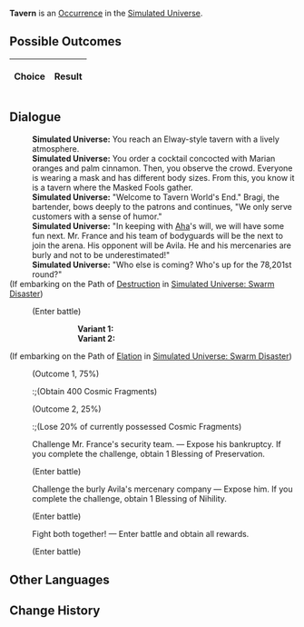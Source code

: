 {{Simulated Universe Event Infobox
|title         = Tavern
|image         = Random Event Battle.png
|type          =
|domains_su    = Occurrence
|domains_ext   = Occurrence
|domains_swarm = 
|domains_gng   = 
|requirements  =
|prev          = 
|next          = 
|indexRewards  =
|characters    = Aha
}}
'''Tavern''' is an [[Simulated Universe/Occurrence|Occurrence]] in the [[Simulated Universe]].

==Possible Outcomes==
{| class="article-table"
!Choice
!Result

|}

<!--
==Gameplay Notes==

-->
==Dialogue==
{{Dialogue Start}}
:'''Simulated Universe:''' You reach an Elway-style tavern with a lively atmosphere.
:'''Simulated Universe:''' You order a cocktail concocted with Marian oranges and palm cinnamon. Then, you observe the crowd. Everyone is wearing a mask and has different body sizes. From this, you know it is a tavern where the Masked Fools gather.
:'''Simulated Universe:''' "Welcome to Tavern World's End." Bragi, the bartender, bows deeply to the patrons and continues, "We only serve customers with a sense of humor."
:'''Simulated Universe:''' "In keeping with [[Aha]]'s will, we will have some fun next. Mr. France and his team of bodyguards will be the next to join the arena. His opponent will be Avila. He and his mercenaries are burly and not to be underestimated!"
:'''Simulated Universe:''' "Who else is coming? Who's up for the 78,201st round?"
;(If embarking on the Path of [[Simulated Universe/Paths#Destruction|Destruction]] in [[Simulated Universe: Swarm Disaster]])
:{{SU Special Dialogue|Destruction|And you long for stronger guys to show up...|Fight against stronger enemies! If you complete the challenge, obtain a 3-star Blessing of Destruction.}}
:;(Enter battle)
:::'''Variant 1:''' {{Enemy List|Everwinter Shadewalker*2/;Guardian Shadow (Bug)*1/-25% Max HP}}
:::'''Variant 2:''' {{Enemy List|Imaginary Weaver*2/;Decaying Shadow (Bug)*1/-25% Max HP}}
;(If embarking on the Path of [[Simulated Universe/Paths#Elation|Elation]] in [[Simulated Universe: Swarm Disaster]])
:{{SU Special Dialogue|Elation|Bet on the *name* of a competition winner!|Chance to obtain 400 Cosmic Fragments. There's also a chance to lose 20% of Cosmic Fragments.}}
:;(Outcome 1, 75%)
::;(Obtain 400 Cosmic Fragments)
:;(Outcome 2, 25%)
::;(Lose 20% of currently possessed Cosmic Fragments)
:{{DIcon|Star}} Challenge Mr. France's security team. &mdash; Expose his bankruptcy. If you complete the challenge, obtain 1 Blessing of Preservation.
:;(Enter battle)
::{{Enemy List|Everwinter Shadewalker*2/;Guardian Shadow*1/-25% Max HP}}
:{{DIcon|Star}} Challenge the burly Avila's mercenary company &mdash; Expose him. If you complete the challenge, obtain 1 Blessing of Nihility.
:;(Enter battle)
::{{Enemy List|Imaginary Weaver*2/;Decaying Shadow*1/-25% Max HP}}
:{{DIcon|Star}} Fight both together! &mdash; Enter battle and obtain all rewards.
:;(Enter battle)
::{{Enemy List|Guardian Shadow*1/-25% Max HP;Decaying Shadow*1/-25% Max HP}}
{{Dialogue End}}

==Other Languages==
{{Other Languages
|en   = Tavern
|zhs  = 酒馆
|zht  = 酒館
|ja   = パブ
|ko   = 술집
|es   = Taberna
|fr   = Taverne
|ru   = Таверна
|th   = บาร์
|vi   = Quán Rượu
|de   = Taverne
|id   = Bar
|pt   = Taverna
}}

==Change History==
{{Change History|1.3}}
